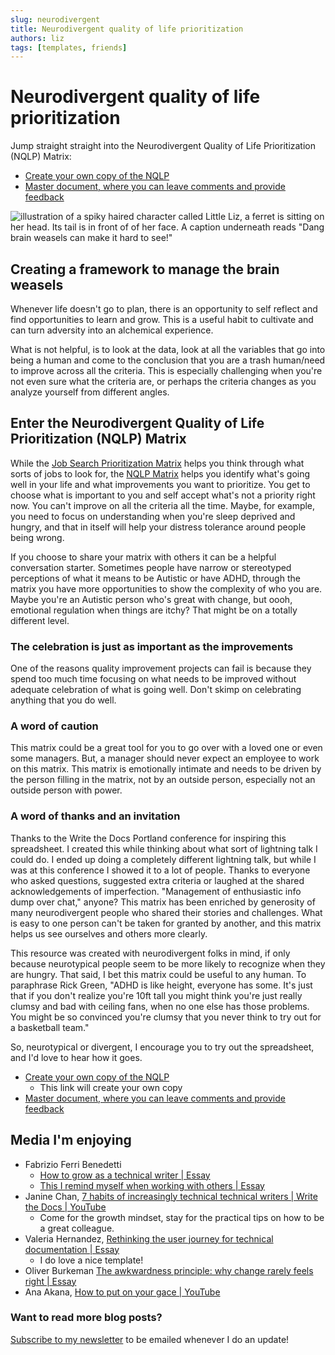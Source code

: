 ```yaml
---
slug: neurodivergent
title: Neurodivergent quality of life prioritization
authors: liz
tags: [templates, friends]
---
```

# Neurodivergent quality of life prioritization
Jump straight straight into the Neurodivergent Quality of Life Prioritization (NQLP) Matrix:
- [Create your own copy of the NQLP](https://docs.google.com/spreadsheets/d/1gflZHBbMnVe6AopmU7T3MVIe2AslcvqaO8y66H27tLg/copy)
- [Master document, where you can leave comments and provide feedback](https://docs.google.com/spreadsheets/d/1gflZHBbMnVe6AopmU7T3MVIe2AslcvqaO8y66H27tLg/)

![illustration of a spiky haired character called Little Liz, a ferret is sitting on her head. Its tail is in front of of her face. A caption underneath reads "Dang brain weasels can make it hard to see!"](/img/blog/2025-05-26-neurodivergent.png)
## Creating a framework to manage the brain weasels

Whenever life doesn't go to plan, there is an opportunity to self reflect and find opportunities to learn and grow. This is a useful habit to cultivate and can turn adversity into an alchemical experience. 

What is not helpful, is to look at the data, look at all the variables that go into being a human and come to the conclusion that you are a trash human/need to improve across all the criteria. This is especially challenging when you're not even sure what the criteria are, or perhaps the criteria changes as you analyze yourself from different angles.

<!-- truncate -->

## Enter the Neurodivergent Quality of Life Prioritization (NQLP) Matrix 

While the [Job Search Prioritization Matrix](job-search) helps you think through what sorts of jobs to look for, the [NQLP Matrix](https://docs.google.com/spreadsheets/d/1gflZHBbMnVe6AopmU7T3MVIe2AslcvqaO8y66H27tLg/copy) helps you identify what's going well in your life and what improvements you want to prioritize. You get to choose what is important to you and self accept what's not a priority right now. You can't improve on all the criteria all the time. Maybe, for example, you need to focus on understanding when you're sleep deprived and hungry, and that in itself will help your distress tolerance around people being wrong.

If you choose to share your matrix with others it can be a helpful conversation starter. Sometimes people have narrow or stereotyped perceptions of what it means to be Autistic or have ADHD, through the matrix you have more opportunities to show the complexity of who you are. Maybe you're an Autistic person who's great with change, but oooh, emotional regulation when things are itchy? That might be on a totally different level.

### The celebration is just as important as the improvements
One of the reasons quality improvement projects can fail is because they spend too much time focusing on what needs to be improved without adequate celebration of what is going well. Don't skimp on celebrating anything that you do well.

### A word of caution

This matrix could be a great tool for you to go over with a loved one or even some managers. But, a manager should never expect an employee to work on this matrix. This matrix is emotionally intimate and needs to be driven by the person filling in the matrix, not by an outside person, especially not an outside person with power.

### A word of thanks and an invitation
Thanks to the Write the Docs Portland conference for inspiring this spreadsheet. I created this while thinking about what sort of lightning talk I could do. I ended up doing a completely different lightning talk, but while I was at this conference I showed it to a lot of people. Thanks to everyone who asked questions, suggested extra criteria or laughed at the shared acknowledgements of imperfection. "Management of enthusiastic info dump over chat," anyone? This matrix has been enriched by generosity of many neurodivergent people who shared their stories and challenges. What is easy to one person can't be taken for granted by another, and this matrix helps us see ourselves and others more clearly.

This resource was created with neurodivergent folks in mind, if only because neurotypical people seem to be more likely to recognize when they are hungry. That said, I bet this matrix could be useful to any human. To paraphrase Rick Green, "ADHD is like height, everyone has some. It's just that if you don't realize you're 10ft tall you might think you're just really clumsy and bad with ceiling fans, when no one else has those problems. You might be so convinced you're clumsy that you never think to try out for a basketball team."

So, neurotypical or divergent, I encourage you to try out the spreadsheet, and I'd love to hear how it goes.

- [Create your own copy of the NQLP](https://docs.google.com/spreadsheets/d/1gflZHBbMnVe6AopmU7T3MVIe2AslcvqaO8y66H27tLg/copy)
  - This link will create your own copy
- [Master document, where you can leave comments and provide feedback](https://docs.google.com/spreadsheets/d/1gflZHBbMnVe6AopmU7T3MVIe2AslcvqaO8y66H27tLg/)

## Media I'm enjoying

- Fabrizio Ferri Benedetti
  - [How to grow as a technical writer | Essay](https://passo.uno/how-to-grow-senior-tech-writer/)
  - [This I remind myself when working with others | Essay](https://passo.uno/tips-working-tech-writers-team/)
- Janine Chan, [7 habits of increasingly technical technical writers | Write the Docs | YouTube](https://www.youtube.com/watch?v=SkpXpvTk6iU)
    - Come for the growth mindset, stay for the practical tips on how to be a great colleague.
- Valeria Hernandez, [Rethinking the user journey for technical documentation | Essay](https://valeria-writes-docs.super.site/blog/rethinking-the-user-journey-for-technical-documentation)
    - I do love a nice template!
- Oliver Burkeman [The awkwardness principle: why change rarely feels right | Essay](https://www.oliverburkeman.com/awkwardness)
- Ana Akana, [How to put on your gace | YouTube](https://www.youtube.com/watch?v=f49xeXdFSgc)


### Want to read more blog posts?
[Subscribe to my newsletter](https://mailchi.mp/520551e04a4d/documentarians-rock) to be emailed whenever I do an update!
